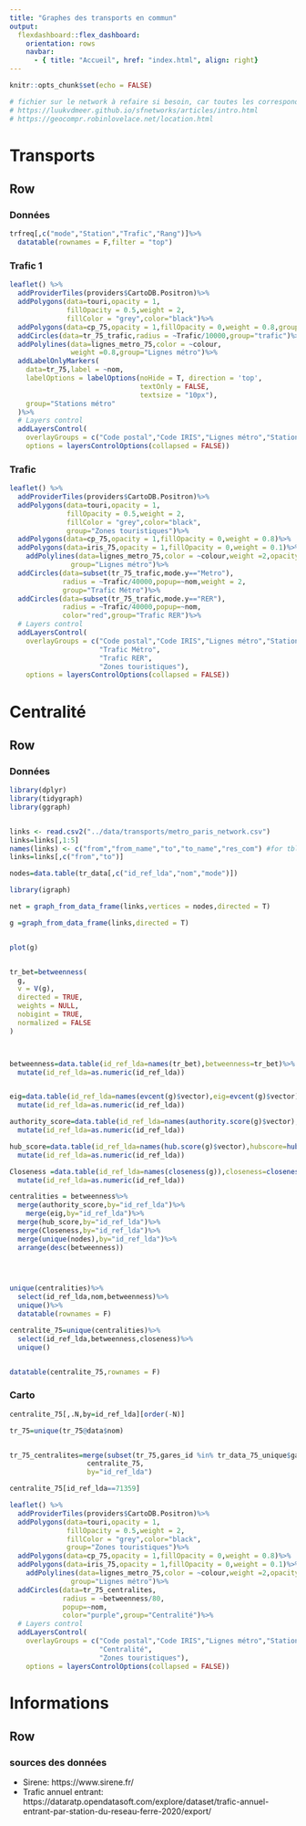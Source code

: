 ```yaml
---
title: "Graphes des transports en commun"
output: 
  flexdashboard::flex_dashboard:
    orientation: rows
    navbar:
      - { title: "Accueil", href: "index.html", align: right}
---
```


```r
knitr::opts_chunk$set(echo = FALSE)
```

```r
# fichier sur le network à refaire si besoin, car toutes les correspondances ne sont pas précisées
# https://luukvdmeer.github.io/sfnetworks/articles/intro.html
# https://geocompr.robinlovelace.net/location.html
```

# Transports

## Row {.tabset}


### Données

```r
trfreq[,c("mode","Station","Trafic","Rang")]%>%
  datatable(rownames = F,filter = "top")

```

### Trafic 1


```r

leaflet() %>% 
  addProviderTiles(providers$CartoDB.Positron)%>%
  addPolygons(data=touri,opacity = 1,
              fillOpacity = 0.5,weight = 2,
              fillColor = "grey",color="black")%>%
  addPolygons(data=cp_75,opacity = 1,fillOpacity = 0,weight = 0.8,group="Code postal")%>%
  addCircles(data=tr_75_trafic,radius = ~Trafic/10000,group="trafic")%>%
  addPolylines(data=lignes_metro_75,color = ~colour,
               weight =0.8,group="Lignes métro")%>%
  addLabelOnlyMarkers(
    data=tr_75,label = ~nom,
    labelOptions = labelOptions(noHide = T, direction = 'top',
                                textOnly = FALSE,
                                textsize = "10px"),
    group="Stations métro"
  )%>%
  # Layers control
  addLayersControl(
    overlayGroups = c("Code postal","Code IRIS","Lignes métro","Stations métro","trafic"),
    options = layersControlOptions(collapsed = FALSE))


```

### Trafic


```r
leaflet() %>% 
  addProviderTiles(providers$CartoDB.Positron)%>%
  addPolygons(data=touri,opacity = 1,
              fillOpacity = 0.5,weight = 2,
              fillColor = "grey",color="black",
              group="Zones touristiques")%>%
  addPolygons(data=cp_75,opacity = 1,fillOpacity = 0,weight = 0.8)%>%
  addPolygons(data=iris_75,opacity = 1,fillOpacity = 0,weight = 0.1)%>%
    addPolylines(data=lignes_metro_75,color = ~colour,weight =2,opacity = 1,
               group="Lignes métro")%>%
  addCircles(data=subset(tr_75_trafic,mode.y=="Metro"),
             radius = ~Trafic/40000,popup=~nom,weight = 2,
             group="Trafic Métro")%>%
  addCircles(data=subset(tr_75_trafic,mode.y=="RER"),
             radius = ~Trafic/40000,popup=~nom,
             color="red",group="Trafic RER")%>%
  # Layers control
  addLayersControl(
    overlayGroups = c("Code postal","Code IRIS","Lignes métro","Stations métro",
                      "Trafic Métro",
                      "Trafic RER",
                      "Zones touristiques"),
    options = layersControlOptions(collapsed = FALSE))


```

# Centralité

## Row {.tabset}

### Données

```r

library(dplyr)
library(tidygraph)
library(ggraph)


links <- read.csv2("../data/transports/metro_paris_network.csv")
links=links[,1:5]
names(links) <- c("from","from_name","to","to_name","res_com") #for tbl_graph
links=links[,c("from","to")]

nodes=data.table(tr_data[,c("id_ref_lda","nom","mode")])

library(igraph)

net = graph_from_data_frame(links,vertices = nodes,directed = T)

g =graph_from_data_frame(links,directed = T)


plot(g)


tr_bet=betweenness(
  g,
  v = V(g),
  directed = TRUE,
  weights = NULL,
  nobigint = TRUE,
  normalized = FALSE
)



betweenness=data.table(id_ref_lda=names(tr_bet),betweenness=tr_bet)%>%
  mutate(id_ref_lda=as.numeric(id_ref_lda))


eig=data.table(id_ref_lda=names(evcent(g)$vector),eig=evcent(g)$vector)%>%
  mutate(id_ref_lda=as.numeric(id_ref_lda))

authority_score=data.table(id_ref_lda=names(authority.score(g)$vector),authorityscore=authority.score(g)$vector)%>%
  mutate(id_ref_lda=as.numeric(id_ref_lda))

hub_score=data.table(id_ref_lda=names(hub.score(g)$vector),hubscore=hub.score(g)$vector)%>%
  mutate(id_ref_lda=as.numeric(id_ref_lda))

Closeness =data.table(id_ref_lda=names(closeness(g)),closeness=closeness(g))%>%
  mutate(id_ref_lda=as.numeric(id_ref_lda))

centralities = betweenness%>%
  merge(authority_score,by="id_ref_lda")%>%
    merge(eig,by="id_ref_lda")%>%
  merge(hub_score,by="id_ref_lda")%>%
  merge(Closeness,by="id_ref_lda")%>%
  merge(unique(nodes),by="id_ref_lda")%>%
  arrange(desc(betweenness))


 
```


```r
unique(centralities)%>%
  select(id_ref_lda,nom,betweenness)%>%
  unique()%>%
  datatable(rownames = F)
```

```r
centralite_75=unique(centralities)%>%
  select(id_ref_lda,betweenness,closeness)%>%
  unique()


datatable(centralite_75,rownames = F)
```

### Carto


```r
centralite_75[,.N,by=id_ref_lda][order(-N)]

tr_75=unique(tr_75@data$nom)


tr_75_centralites=merge(subset(tr_75,gares_id %in% tr_data_75_unique$gares_id),
                   centralite_75,
                   by="id_ref_lda")

centralite_75[id_ref_lda==71359]
```

```r
leaflet() %>% 
  addProviderTiles(providers$CartoDB.Positron)%>%
  addPolygons(data=touri,opacity = 1,
              fillOpacity = 0.5,weight = 2,
              fillColor = "grey",color="black",
              group="Zones touristiques")%>%
  addPolygons(data=cp_75,opacity = 1,fillOpacity = 0,weight = 0.8)%>%
  addPolygons(data=iris_75,opacity = 1,fillOpacity = 0,weight = 0.1)%>%
    addPolylines(data=lignes_metro_75,color = ~colour,weight =2,opacity = 1,
               group="Lignes métro")%>%
  addCircles(data=tr_75_centralites,
             radius = ~betweenness/80,
             popup=~nom,
             color="purple",group="Centralité")%>%
  # Layers control
  addLayersControl(
    overlayGroups = c("Code postal","Code IRIS","Lignes métro","Stations métro",
                      "Centralité",
                      "Zones touristiques"),
    options = layersControlOptions(collapsed = FALSE))
```


# Informations

## Row {.tabset}

### sources des données

- Sirene: https://www.sirene.fr/
- Trafic annuel entrant: https://dataratp.opendatasoft.com/explore/dataset/trafic-annuel-entrant-par-station-du-reseau-ferre-2020/export/
